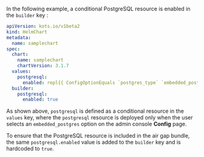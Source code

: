 In the following example, a conditional PostgreSQL resource is enabled in the `builder` key :

```yaml
apiVersion: kots.io/v1beta2
kind: HelmChart
metadata:
  name: samplechart
spec:
  chart:
    name: samplechart
    chartVersion: 3.1.7
  values:
    postgresql:
      enabled: repl{{ ConfigOptionEquals `postgres_type` `embedded_postgres`}}
  builder:
    postgresql:
      enabled: true
```

As shown above, `postgresql` is defined as a conditional resource in the `values` key, where the `postgresql` resource is deployed only when the user selects an `embedded_postgres` option on the admin console **Config** page.

To ensure that the PostgreSQL resource is included in the air gap bundle, the same `postgresql.enabled` value is added to the `builder` key and is hardcoded to `true`.